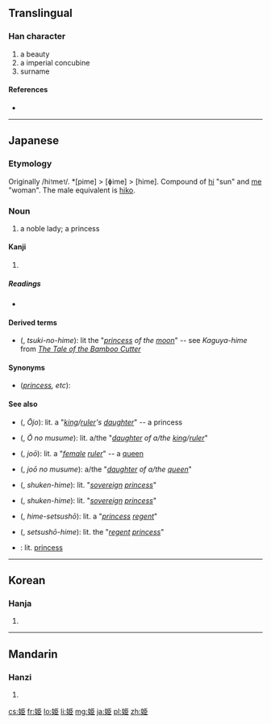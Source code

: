 ==Translingual==
===Han character===
{{Han char|rn=38|rad=女|as=06|sn=9|four=|canj=女尸中中 (VSLL), X女尸中中 (XVSLL)|ids=⿰[[女]][[臣]]}}

# a beauty
# a imperial concubine
# surname

====References====
* {{Han ref|kx=0260.220|dkj=06229|dj=0526.210|hdz=21043.040|uh=59EB|ud=23019}}

----

==Japanese==
{{ja-see-also|姫-}}

===Etymology===
Originally /hi<small>1</small>me<small>1</small>/. *[pime] > [ɸime] > [hime]. Compound of [[日|hi]] "sun" and [[女|me]] "woman". The male equivalent is [[彦|hiko]].

===Noun===
{{wikipedia|Hime}}
{{ja-noun|k|hira=ひめ|rom=hime}}

# a noble lady; a princess

====Kanji====
{{ja-kanji|grade=c|rs=女06}}

# {{defn|lang=ja|sort=女06}}

=====Readings=====
* {{ja-readings|on={{l|ja|き}} (ki)|kun={{l|ja|ひめ}} (hime)}}

==== Derived terms ====
* {{l|ja|月の姫}} ({{l|ja|つきのひめ}}, ''tsuki-no-hime''): lit the "''[[princess]] of the [[moon]]''" -- see ''Kaguya-hime'' from ''[[w:The Tale of the Bamboo Cutter|The Tale of the Bamboo Cutter]]''

==== Synonyms ====
* (''[[princess]], etc''): {{l|ja|姬}}

==== See also ====
* {{l|ja|王女}} ({{l|ja|おうじょ}}, ''Ōjo''): lit. a "''[[king]]/[[ruler]]'s [[daughter]]''" -- a princess
* {{l|ja|王の娘}} ({{l|ja|おうのむすめ}}, ''Ō no musume''): lit. a/the "''[[daughter]] of a/the [[king]]/[[ruler]]''"
* {{l|ja|女王}} ({{l|ja|じょおう}}, ''joō''): lit. a "''[[female]] [[ruler]]''" -- a [[queen]]
* {{l|ja|女王の娘}} ({{l|ja|じょおうのむすめ}}, ''joō no musume''): a/the "''[[daughter]] of a/the [[queen]]''"
* {{l|ja|主権姫}} ({{l|ja|しゅけんひめ}}, ''shuken-hime''): lit. "''[[sovereign]] [[princess]]''"
* {{l|ja|主權姫}} ({{l|ja|しゅけんひめ}}, ''shuken-hime''): lit. "''[[sovereign]] [[princess]]''"
* {{l|ja|姫摂政}} ({{l|ja|ひめせつしょう}}, ''hime-setsushō''): lit. a "''[[princess]] [[regent]]''"
* {{l|ja|摂政姫}} ({{l|ja|せつしょうひめ}}, ''setsushō-hime''): lit. the "''[[regent]] [[princess]]''"
* {{l|ja|プリンセス}}: lit. [[princess]]

----

==Korean==

===Hanja===
{{ko-hanja|hangeul=희|rv=hui|mr=hŭi}}

# {{defn|lang=ko|sort=女06}}

----

==Mandarin==

===Hanzi===
{{cmn-hanzi|pin=[[jī]] ([[ji1]])|wg=chi<sup>1</sup>}}

# {{defn|lang=cmn|sort=女06}}

[[cs:姫]]
[[fr:姫]]
[[lo:姫]]
[[li:姫]]
[[mg:姫]]
[[ja:姫]]
[[pl:姫]]
[[zh:姫]]